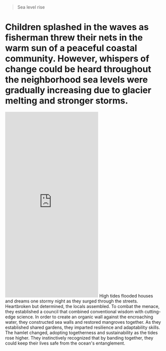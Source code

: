 > Sea level rise
# Children splashed in the waves as fisherman threw their nets in the warm sun of a peaceful coastal community. However, whispers of change could be heard throughout the neighborhood sea levels were gradually increasing due to glacier melting and stronger storms. 
<iframe width="full" height="600" src="https://www.youtube.com/embed/UoH6TM7ifzk?si=dORMHMRL2K0wuokh" title="YouTube video player" frameborder="0" allow="accelerometer; autoplay; clipboard-write; encrypted-media; gyroscope; picture-in-picture; web-share" referrerpolicy="strict-origin-when-cross-origin" allowfullscreen></iframe>
High tides flooded houses and dreams one stormy night as they surged through the streets. Heartbroken but determined, the locals assembled. To combat the menace, they established a council that combined conventional wisdom with cutting-edge science. 
In order to create an organic wall against the encroaching water, they constructed sea walls and restored mangroves together. As they established shared gardens, they imparted resilience and adaptability skills. The hamlet changed, adopting togetherness and sustainability as the tides rose higher. They instinctively recognized that by banding together, they could keep their lives safe from the ocean's entanglement.
